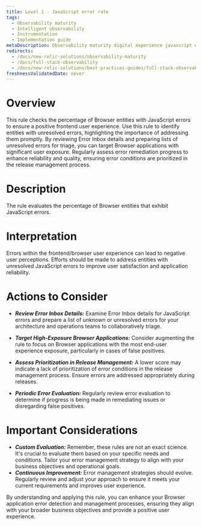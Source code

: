 ```yaml
---
title: Level 1 - JavaScript error rate
tags:
  - Observability maturity
  - Intelligent observability
  - Instrumentation
  - Implementation guide
metaDescription: Observability maturity digital experience javascript error rate
redirects:
  - /docs/new-relic-solutions/observability-maturity
  - /docs/full-stack-observability
  - /docs/new-relic-solutions/best-practices-guides/full-stack-observability
freshnessValidatedDate: never
---
```


# Overview

This rule checks the percentage of Browser entities with JavaScript errors to ensure a positive frontend user experience. Use this rule to identify entities with unresolved errors, highlighting the importance of addressing them promptly. By reviewing Error Inbox details and preparing lists of unresolved errors for triage, you can target Browser applications with significant user exposure. Regularly assess error remediation progress to enhance reliability and quality, ensuring error conditions are prioritized in the release management process.

# Description

The rule evaluates the percentage of Browser entities that exhibit JavaScript errors.

# Interpretation

Errors within the frontend/browser user experience can lead to negative user perceptions. Efforts should be made to address entities with unresolved JavaScript errors to improve user satisfaction and application reliability.

# Actions to Consider

- ***Review Error Inbox Details:*** Examine Error Inbox details for JavaScript errors and prepare a list of unknown or unresolved errors for your architecture and operations teams to collaboratively triage.

- ***Target High-Exposure Browser Applications:*** Consider augmenting the rule to focus on Browser applications with the most end-user experience exposure, particularly in cases of false positives.

- ***Assess Prioritization in Release Management:*** A lower score may indicate a lack of prioritization of error conditions in the release management process. Ensure errors are addressed appropriately during releases.

- ***Periodic Error Evaluation:*** Regularly review error evaluation to determine if progress is being made in remediating issues or disregarding false positives.

# Important Considerations

- ***Custom Evaluation:*** Remember, these rules are not an exact science. It's crucial to evaluate them based on your specific needs and conditions. Tailor your error management strategy to align with your business objectives and operational goals.
- ***Continuous Improvement:*** Error management strategies should evolve. Regularly review and adjust your approach to ensure it meets your current requirements and improves user experience.

By understanding and applying this rule, you can enhance your Browser application error detection and management processes, ensuring they align with your broader business objectives and provide a positive user experience.
